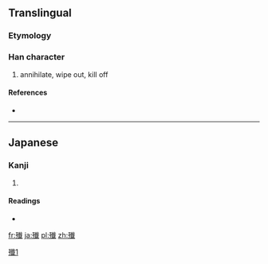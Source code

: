 {{also|殲}}
==Translingual==

===Etymology===
{{Han simp|殲|f=韱|t=}}

[[Category:CJKV characters simplified differently in Japan and China|殲1]]

===Han character===
{{Han char|rn=78|rad=歹|as=15|sn=19|four=|canj=一弓十戈一 (MNJIM)}}

# annihilate, wipe out, kill off

====References====
* {{Han ref|kx=0584.041|hdz=21396.021|uh=6BB1|ud=27569}}

----

==Japanese==

===Kanji===
{{ja-kanji|grade=|rs=歹15}}

# {{defn|lang=ja|sort=歹15}}

====Readings====
* {{ja-readings|on=[[せん]] (sen)|kun=[[つくす]] (tsukusu), [[ほろぼす]] (horobosu)}}

[[fr:殱]]
[[ja:殱]]
[[pl:殱]]
[[zh:殱]]